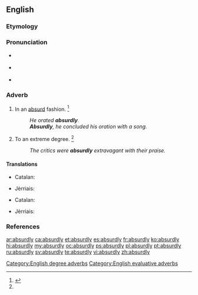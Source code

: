 ==English==

===Etymology===
{{suffix|absurd|ly}}

===Pronunciation===
* {{a|RP}} {{IPA|/əbˈsɜːd.li/}}
* {{a|US}} {{IPA|/æbˈsɝd.li/|/æbˈzɝd.li/|/əbˈsɝd.li/|/əbˈzɝd.li/}}
* {{audio|en-us-absurdly.ogg|Audio (US)|lang=en}}

===Adverb===
{{en-adv}}

# In an [[absurd]] fashion. {{defdate|First attested in the mid 16<sup>th</sup> century.}}<ref name=SOED>{{R:SOED5|page=10}}</ref>
#: ''He orated '''absurdly'''.''
#: '''''Absurdly''', he concluded his oration with a song.''
# To an extreme degree. {{defdate|First attested in the mid 16<sup>th</sup> century.}}<ref name=SOED/>
#: ''The critics were '''absurdly''' extravagant with their praise.''

====Translations====
{{trans-top|in an absurd fashion}}
* Catalan: {{t+|ca|absurdament}}
{{trans-mid}}
* Jèrriais: {{t|roa-jer|absurdément}}
{{trans-bottom}}

{{trans-top|to an extreme degree}}
* Catalan: {{t+|ca|absurdament}}
{{trans-mid}}
* Jèrriais: {{t|roa-jer|absurdément}}
{{trans-bottom}}

===References===
<references/>

[[Category:English degree adverbs]]
[[Category:English evaluative adverbs]]

[[ar:absurdly]]
[[ca:absurdly]]
[[et:absurdly]]
[[es:absurdly]]
[[fr:absurdly]]
[[ko:absurdly]]
[[hi:absurdly]]
[[my:absurdly]]
[[oc:absurdly]]
[[ps:absurdly]]
[[pl:absurdly]]
[[pt:absurdly]]
[[ru:absurdly]]
[[sv:absurdly]]
[[te:absurdly]]
[[vi:absurdly]]
[[zh:absurdly]]